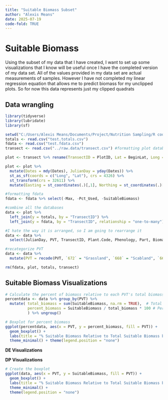 ```yaml
---
title: "Suitable Biomass Subset"
author: "Alexis Means"
date: 2025-07-19
code-fold: TRUE
---
```


# **Suitable Biomass**

Using the subset of my data that I have created, I want to set up some visualizations that I know will be useful once I have the completed version of my data set. All of the values provided in my data set are actual measurements of samples. However I have not completed my linear regression equation that allows me to predict biomass for my unclipped plots. So for now this data represents just my clipped quadrats

## Data wrangling

```r

library(tidyverse) 
library(lubridate) 
library(sf)

setwd("C:/Users/Alexis Means/Documents/Project/Nutrition Sampling/R code/FRESH/processed.data/") 
totals <- read.csv("test.totals.csv")
fdata <- read.csv("test.fdata.csv") 
transect <- read.csv("../raw.data/transect.csv") #formatting plot database 

plot <- transect %>% rename(TransectID = PlotID, Lat = BeginLat, Long = BeginLong) %>% select(Dates, TransectID, PVT, Lat, Long)

plot <- plot %>% 
  mutate(Dates = mdy(Dates), JulianDay = yday(Dates)) %>%
  st_as_sf(coords = c("Long", "Lat"), crs = 4326) %>% 
  st_transform(crs = 32611) %>% 
  mutate(Easting = st_coordinates(.)[,1], Northing = st_coordinates(.)[,2]) %>% select(JulianDay, TransectID, PVT, Easting, Northing) %>% st_drop_geometry()

#formatting fdata 
fdata <- fdata %>% select(-Max, -Pct_Used, -SuitableBiomass)

#combine all the databases 
data <- plot %>% 
  left_join(y = totals, by = "TransectID") %>% 
  left_join(y = fdata, by = "TransectID", relationship = "one-to-many") 

#I hate the way it is arranged, so I am going to rearrange it 
data <- data %>% 
  select(JulianDay, PVT, TransectID, Plant.Code, Phenology, Part, Biomass, Biomass_Used, Pct_Suitable_Biomass, SuitableBiomass, DE, TotalDE, AveDE, DP, TotalDP, AveDP, Easting, Northing) 

#recategorize PVT
data <- data %>%
  mutate(PVT = recode(PVT, `672` = "Grassland", `668` = "Scabland", `669` = "Sagebrush Shrubland", `674` = "Sagebrush Steppe", `682` = "Riparian"))

rm(fdata, plot, totals, transect)

```

## Suitable Biomass Visualizations

```r
# Calculate the percent of biomass relative to each PVT's total biomass percent
percentdata <- data %>% group_by(PVT) %>%
  mutate( total_biomass = sum(SuitableBiomass, na.rm = TRUE),  # Total biomass in each PVT 
          percent_biomass = SuitableBiomass / total_biomass * 100 # Percent biomass relative to total biomass in PVT
          ) %>% ungroup() 

# Boxplot for percent biomass 
ggplot(percentdata, aes(x = PVT, y = percent_biomass, fill = PVT)) +
  geom_boxplot() + 
  labs(title = "% Suitable Biomass Relative to Total Suitable Biomass by PVT", x = "PVT", y = "Percent Suitable Biomass") + 
  theme_minimal() + theme(legend.position = "none")
```

**DE Visualizations**

**DP Visualizations**

```r
# Create the boxplot
ggplot(data, aes(x = PVT, y = SuitableBiomass, fill = PVT)) + 
  geom_boxplot() + 
  labs(title = "% Suitable Biomass Relative to Total Suitable Biomass by PVT", x = "PVT", y = "Suitable Biomass per PVT") +
  theme_minimal() + 
  theme(legend.position = "none") 
```
